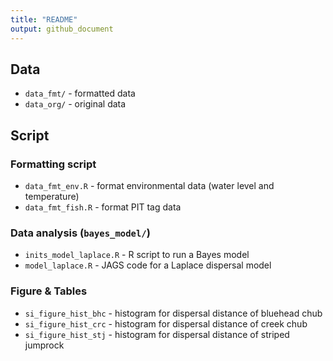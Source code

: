 ```yaml
---
title: "README"
output: github_document
---
```


## Data

- `data_fmt/` - formatted data
- `data_org/` - original data

## Script

### Formatting script

- `data_fmt_env.R` - format environmental data (water level and temperature)
- `data_fmt_fish.R` - format PIT tag data

### Data analysis (`bayes_model/`)

- `inits_model_laplace.R` - R script to run a Bayes model
- `model_laplace.R` - JAGS code for a Laplace dispersal model

### Figure & Tables

- `si_figure_hist_bhc` - histogram for dispersal distance of bluehead chub
- `si_figure_hist_crc` - histogram for dispersal distance of creek chub
- `si_figure_hist_stj` - histogram for dispersal distance of striped jumprock
